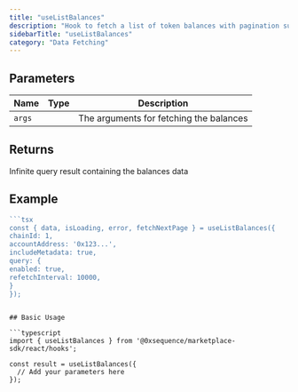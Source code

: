 ```yaml
---
title: "useListBalances"
description: "Hook to fetch a list of token balances with pagination support"
sidebarTitle: "useListBalances"
category: "Data Fetching"
---
```


## Parameters

| Name | Type | Description |
|------|------|-------------|
| `args` |  | The arguments for fetching the balances |

## Returns

Infinite query result containing the balances data

## Example

```typescript
```tsx
const { data, isLoading, error, fetchNextPage } = useListBalances({
chainId: 1,
accountAddress: '0x123...',
includeMetadata: true,
query: {
enabled: true,
refetchInterval: 10000,
}
});
```
```

## Basic Usage

```typescript
import { useListBalances } from '@0xsequence/marketplace-sdk/react/hooks';

const result = useListBalances({
  // Add your parameters here
});
```

